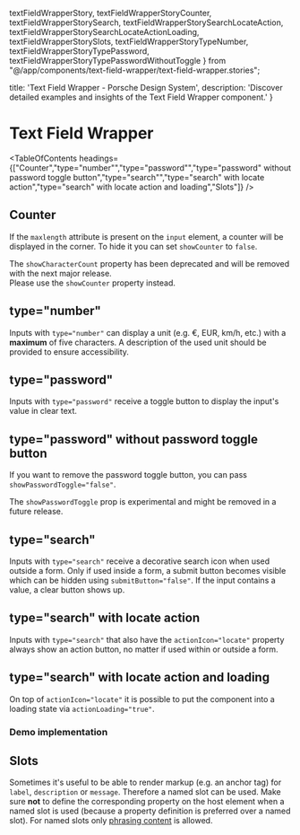   textFieldWrapperStory,
  textFieldWrapperStoryCounter,
  textFieldWrapperStorySearch,
  textFieldWrapperStorySearchLocateAction,
  textFieldWrapperStorySearchLocateActionLoading, textFieldWrapperStorySlots,
  textFieldWrapperStoryTypeNumber,
  textFieldWrapperStoryTypePassword,
  textFieldWrapperStoryTypePasswordWithoutToggle
} from "@/app/components/text-field-wrapper/text-field-wrapper.stories";

  title: 'Text Field Wrapper - Porsche Design System',
  description: 'Discover detailed examples and insights of the Text Field Wrapper component.'
}

# Text Field Wrapper <ComponentStatus tagName="p-text-field-wrapper"></ComponentStatus>

<TableOfContents headings={["Counter","type=\"number\"","type=\"password\"","type=\"password\" without password toggle button","type=\"search\"","type=\"search\" with locate action","type=\"search\" with locate action and loading","Slots"]} />

## Counter

If the `maxlength` attribute is present on the `input` element, a counter will be displayed in the corner.
To hide it you can set `showCounter` to `false`.

<Notification heading="Deprecation hint" heading-tag="h3" state="warning">
  The <code>showCharacterCount</code> property has been deprecated and will be removed with the next major release.<br />
  Please use the <code>showCounter</code> property instead.
</Notification>

<ComponentStory story={textFieldWrapperStoryCounter} />

## type="number"

Inputs with `type="number"` can display a unit (e.g. €, EUR, km/h, etc.) with a **maximum** of five characters. A
description of the used unit should be provided to ensure accessibility.

<ComponentStory story={textFieldWrapperStoryTypeNumber} />

## type="password"

Inputs with `type="password"` receive a toggle button to display the input's value in clear text.

<ComponentStory story={textFieldWrapperStoryTypePassword} />

## type="password" without password toggle button

If you want to remove the password toggle button, you can pass `showPasswordToggle="false"`.

<Notification heading="Attention" heading-tag="h3" state="warning">
  The <code>showPasswordToggle</code> prop is experimental and might be removed in a future release.
</Notification>

<ComponentStory story={textFieldWrapperStoryTypePasswordWithoutToggle} />

## type="search"

Inputs with `type="search"` receive a decorative search icon when used outside a form.
  Only if used inside a form, a submit button becomes visible which can be hidden using `submitButton="false"`. If the
input contains a value, a clear button shows up.

<ComponentStory story={textFieldWrapperStorySearch} />

## type="search" with locate action

Inputs with `type="search"` that also have the `actionIcon="locate"` property always show an action button, no matter if
used within or outside a form.

<ComponentStory story={textFieldWrapperStorySearchLocateAction} />

## type="search" with locate action and loading

On top of `actionIcon="locate"` it is possible to put the component into a loading state via `actionLoading="true"`.

<ComponentStory story={textFieldWrapperStorySearchLocateActionLoading} />

### Demo implementation

<ComponentExample codeSample={textFieldWrapperExampleSearch} />

## Slots

Sometimes it's useful to be able to render markup (e.g. an anchor tag) for `label`, `description` or `message`.
Therefore a named slot can be used. Make sure **not** to define the corresponding property on the host element when a
named slot is used (because a property definition is preferred over a named slot). For named slots only
[phrasing content](https://developer.mozilla.org/en-US/docs/Web/Guide/HTML/Content_categories#Phrasing_content) is
allowed.

<ComponentStory story={textFieldWrapperStorySlots} />
